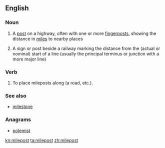 ==English==

===Noun===
{{en-noun}}

# A [[post]] on a highway, often with one or more [[fingerpost]]s, showing the distance in [[mile]]s to nearby places
# {{context|rail transport|lang=en}} A sign or post beside a railway marking the distance from the (actual or nominal) start of a line (usually the principal terminus or junction with a more major line)

===Verb===
{{en-verb}}

# To place mileposts along (a road, etc.).

===See also===
* [[milestone]]

===Anagrams===
* [[polemist#English|polemist]]

[[kn:milepost]]
[[ta:milepost]]
[[zh:milepost]]